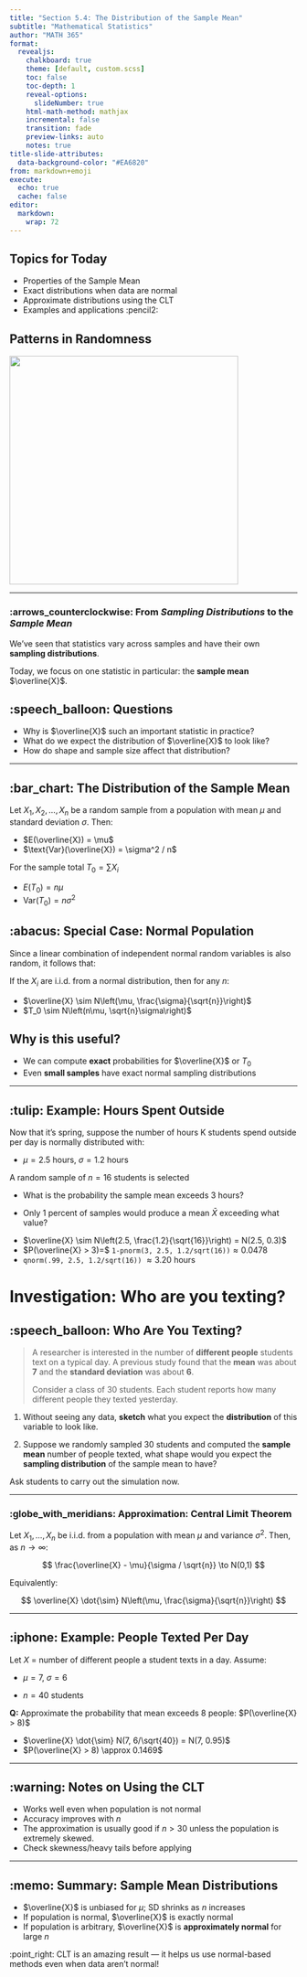 ```yaml
---
title: "Section 5.4: The Distribution of the Sample Mean"
subtitle: "Mathematical Statistics"
author: "MATH 365"
format:
  revealjs:
    chalkboard: true
    theme: [default, custom.scss]
    toc: false
    toc-depth: 1
    reveal-options:
      slideNumber: true
    html-math-method: mathjax
    incremental: false
    transition: fade
    preview-links: auto
    notes: true
title-slide-attributes:
  data-background-color: "#EA6820"
from: markdown+emoji
execute:
  echo: true
  cache: false
editor:
  markdown:
    wrap: 72
---
```


## Topics for Today

::: incremental
-   Properties of the Sample Mean
-   Exact distributions when data are normal
-   Approximate distributions using the CLT
-   Examples and applications :pencil2:
:::

## Patterns in Randomness

![](https://i.makeagif.com/media/11-18-2015/suo0rL.gif){width="400px"}

------------------------------------------------------------------------

### :arrows_counterclockwise: From *Sampling Distributions* to the *Sample Mean*

We’ve seen that statistics vary across samples and have their own
**sampling distributions**.

Today, we focus on one statistic in particular: the **sample mean**
$\overline{X}$.

## :speech_balloon: Questions

::: incremental
-   Why is $\overline{X}$ such an important statistic in practice?
-   What do we expect the distribution of $\overline{X}$ to look like?
-   How do shape and sample size affect that distribution?
:::

------------------------------------------------------------------------

## :bar_chart: The Distribution of the Sample Mean {.smaller}

:::: {.callout-note title="Proposition: Distribution of $\\overline{X}$ and $T_0$"}
Let $X_1, X_2, \dots, X_n$ be a random sample from a population with
mean $\mu$ and standard deviation $\sigma$. Then:

-   $E(\overline{X}) = \mu$
-   $\text{Var}(\overline{X}) = \sigma^2 / n$

::: fragment
For the sample total $T_0 = \sum X_i$

-   $E(T_0) = n\mu$
-   $\text{Var}(T_0) = n\sigma^2$
:::
::::

## :abacus: Special Case: Normal Population

Since a linear combination of independent normal random variables is
also random, it follows that:

:::: {.callout-note title="Proposition: Exact Distribution when $X_i \\sim N(\\mu, \\sigma)$"}
If the $X_i$ are i.i.d. from a normal distribution, then for any $n$:

::: incremental
-   $\overline{X} \sim N\left(\mu, \frac{\sigma}{\sqrt{n}}\right)$
-   $T_0 \sim N\left(n\mu, \sqrt{n}\sigma\right)$
:::
::::

## Why is this useful?

-   We can compute **exact** probabilities for $\overline{X}$ or $T_0$
-   Even **small samples** have exact normal sampling distributions

------------------------------------------------------------------------

## :tulip: Example: Hours Spent Outside

Now that it’s spring, suppose the number of hours K students spend
outside per day is normally distributed with:

-   $\mu = 2.5$ hours, $\sigma = 1.2$ hours

A random sample of $n = 16$ students is selected

::: incremental
-   What is the probability the sample mean exceeds 3 hours?

-   Only 1 percent of samples would produce a mean $\bar X$ exceeding
    what value?
:::

::: notes
-   $\overline{X} \sim N\left(2.5, \frac{1.2}{\sqrt{16}}\right) = N(2.5, 0.3)$\
-   $P(\overline{X} > 3)=$
    `1-pnorm(3, 2.5, 1.2/sqrt(16))`$\approx 0.0478$
-   `qnorm(.99, 2.5, 1.2/sqrt(16))` $\approx 3.20$ hours
:::

# Investigation: Who are you texting? {background-color="#E3F2FD"}

## :speech_balloon: Who Are You Texting? {.smaller}

> A researcher is interested in the number of **different people**
> students text on a typical day. A previous study found that the
> **mean** was about **7** and the **standard deviation** was about
> **6**.
>
> Consider a class of 30 students. Each student reports how many
> different people they texted yesterday.

::: incremental
1.  Without seeing any data, **sketch** what you expect the
    **distribution** of this variable to look like.

2.  Suppose we randomly sampled 30 students and computed the **sample
    mean** number of people texted, what shape would you expect the
    **sampling distribution** of the sample mean to have?
:::

::: notes
Ask students to carry out the simulation now.
:::


------------------------------------------------------------------------

### :globe_with_meridians: Approximation: Central Limit Theorem {.smaller}

:::: {.callout-note title="Theorem: Central Limit Theorem (CLT)"}
Let $X_1, \dots, X_n$ be i.i.d. from a population with mean $\mu$ and
variance $\sigma^2$. Then, as $n \to \infty$:

$$
\frac{\overline{X} - \mu}{\sigma / \sqrt{n}} \to N(0,1)
$$

::: fragment
Equivalently:

$$
\overline{X} \dot{\sim} N\left(\mu, \frac{\sigma}{\sqrt{n}}\right)
$$
:::
::::

------------------------------------------------------------------------


## :iphone: Example: People Texted Per Day

Let $X$ = number of different people a student texts in a day. Assume:

-   $\mu = 7$, $\sigma = 6$

-   $n = 40$ students

**Q:** Approximate the probability that mean exceeds 8 people:
$P(\overline{X} > 8)$

::: notes
-   $\overline{X} \dot{\sim} N(7, 6/\sqrt{40}) = N(7, 0.95)$\
-   $P(\overline{X} > 8) \approx 0.1469$\
:::


------------------------------------------------------------------------

## :warning: Notes on Using the CLT

::: incremental
-   Works well even when population is not normal
-   Accuracy improves with $n$
-   The approximation is usually good if $n > 30$ unless the population
    is extremely skewed.
-   Check skewness/heavy tails before applying
:::

------------------------------------------------------------------------

## :memo: Summary: Sample Mean Distributions

-   $\overline{X}$ is unbiased for $\mu$; SD shrinks as $n$ increases\
-   If population is normal, $\overline{X}$ is exactly normal\
-   If population is arbitrary, $\overline{X}$ is **approximately
    normal** for large $n$

:::{.fragment}
:point_right: CLT is an amazing result — it helps us use normal-based
methods even when data aren’t normal!
:::


